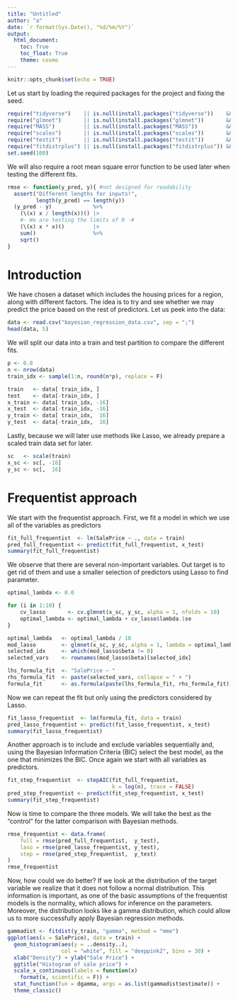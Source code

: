 ```yaml
---
title: "Untitled"
author: "a"
date: `r format(Sys.Date(), "%d/%m/%Y")`
output:
  html_document:
    toc: True
    toc_float: True
    theme: cosmo
---
```


```r
knitr::opts_chunk$set(echo = TRUE)
```

Let us start by loading the required packages for the project and
fixing the seed.

```r
require("tidyverse")    || is.null(install.packages("tidyverse"))    && require("tidyverse")
require("glmnet")       || is.null(install.packages("glmnet"))       && require("glmnet")
require("MASS")         || is.null(install.packages("MASS"))         && require("MASS")
require("scales")       || is.null(install.packages("scales"))       && require("scales")
require("testit")       || is.null(install.packages("testit"))       && require("testit")
require("fitdistrplus") || is.null(install.packages("fitdistrplus")) && require("fitdistrplus")
set.seed(100)
```

We will also require a root mean square error function
to be used later when testing the different fits.

```r
rmse <- function(y_pred, y){ #not designed for readability
  assert("Different lengths for inputs!",
         length(y_pred) == length(y))
  (y_pred - y)             %>%
    (\(x) x / length(x))() |> 
    #· We are testing the limits of R ·#
    (\(x) x * x)()         |>
    sum()                  %>%  
    sqrt()                 
}
```

# Introduction

We have chosen a dataset which includes the housing prices for
a region, along with different factors.
The idea is to try and see whether we may predict the price based
on the rest of predictors.
Let us peek into the data:

```r
data <- read.csv("bayesian_regression_data.csv", sep = ";")
head(data, 5)
```

We will split our data into a train and test partition to compare
the different fits.

```r
p <- 0.8
n <- nrow(data)
train_idx <- sample(1:n, round(n*p), replace = F)

train   <- data[ train_idx, ]
test    <- data[-train_idx, ]
x_train <- data[ train_idx, -16]
x_test  <- data[-train_idx, -16]
y_train <- data[ train_idx,  16]
y_test  <- data[-train_idx,  16] 
```

Lastly, because we will later use methods like Lasso, we already
prepare a scaled train data set for later.

```r
sc   <- scale(train)
x_sc <- sc[, -16]
y_sc <- sc[,  16]
```

# Frequentist approach

We start with the frequentist approach.
First, we fit a model in which we use all of the variables as
predictors

```r
fit_full_frequentist  <- lm(SalePrice ~ ., data = train)
pred_full_frequentist <- predict(fit_full_frequentist, x_test)
summary(fit_full_frequentist)
```

We observe that there are several non-important variables.
Out target is to get rid of them and use a smaller selection
of predictors using Lasso to find parameter.

```r
optimal_lambda <- 0.0

for (i in 1:10) {
    cv_lasso       <- cv.glmnet(x_sc, y_sc, alpha = 1, nfolds = 10)
    optimal_lambda <- optimal_lambda + cv_lasso$lambda.1se
}

optimal_lambda   <- optimal_lambda / 10
mod_lasso        <- glmnet(x_sc, y_sc, alpha = 1, lambda = optimal_lambda)
selected_idx     <- which(mod_lasso$beta != 0)
selected_vars    <- rownames(mod_lasso$beta)[selected_idx]

lhs_formula_fit  <- "SalePrice ~ "
rhs_formula_fit  <- paste(selected_vars, collapse = " + ")
formula_fit      <- as.formula(paste(lhs_formula_fit, rhs_formula_fit))
```

Now we can repeat the fit but only using the predictors
considered by Lasso.

```r
fit_lasso_frequentist  <- lm(formula_fit, data = train)
pred_lasso_frequentist <- predict(fit_lasso_frequentist, x_test)
summary(fit_lasso_frequentist)
```

Another approach is to include and exclude variables sequentially
and, using the Bayesian Information Criteria (BIC) select the best
model, as the one that minimizes the BIC.
Once again we start with all variables as predictors.

```r
fit_step_frequentist  <- stepAIC(fit_full_frequentist,
                                 k = log(n), trace = FALSE)
pred_step_frequentist <- predict(fit_step_frequentist, x_test)
summary(fit_step_frequentist)
```

Now is time to compare the three models.
We will take the best as the "control" for the latter comparison
with Bayesian methods.

```r
rmse_frequentist <- data.frame(
    full = rmse(pred_full_frequentist,  y_test),
    laso = rmse(pred_lasso_frequentist, y_test),
    step = rmse(pred_step_frequentist,  y_test)
)
rmse_frequentist
```

Now, how could we do better?
If we look at the distribution of the target variable
we realize that it does not follow a normal distribution.
This information is important, as one of the basic assumptions
of the frequentist models is the normality, which allows for
inference on the parameters.
Moreover, the distribution looks like a gamma distribution,
which could allow us to more successfully apply Bayesian
regression methods.

```r
gammadist <- fitdist(y_train, "gamma", method = "mme")
ggplot(aes(x = SalePrice), data = train) + 
  geom_histogram(aes(y = ..density..),
                 col = "white", fill = "deeppink2", bins = 30) +
  xlab("Density") + ylab("Sale Price") + 
  ggtitle("Histogram of sale price") + 
  scale_x_continuous(labels = function(x) 
    format(x, scientific = F)) +
  stat_function(fun = dgamma, args = as.list(gammadist$estimate)) +
  theme_classic()
```
